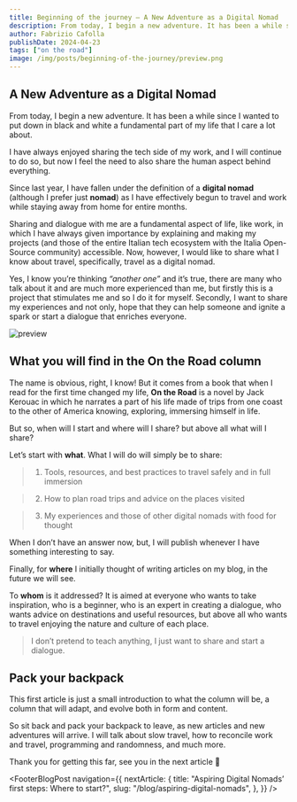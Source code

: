 ```yaml
---
title: Beginning of the journey — A New Adventure as a Digital Nomad
description: From today, I begin a new adventure. It has been a while since I wanted to put down in black and white a fundamental part of my life…
author: Fabrizio Cafolla
publishDate: 2024-04-23
tags: ["on the road"]
image: /img/posts/beginning-of-the-journey/preview.png
---
```



## A New Adventure as a Digital Nomad

From today, I begin a new adventure. It has been a while since I wanted to put down in black and white a fundamental part of my life that I care a lot about.

I have always enjoyed sharing the tech side of my work, and I will continue to do so, but now I feel the need to also share the human aspect behind everything.

Since last year, I have fallen under the definition of a **digital nomad** (although I prefer just **nomad**) as I have effectively begun to travel and work while staying away from home for entire months.

Sharing and dialogue with me are a fundamental aspect of life, like work, in which I have always given importance by explaining and making my projects (and those of the entire Italian tech ecosystem with the Italia Open-Source community) accessible. Now, however, I would like to share what I know about travel, specifically, travel as a digital nomad.

Yes, I know you’re thinking _“another one”_ and it’s true, there are many who talk about it and are much more experienced than me, but firstly this is a project that stimulates me and so I do it for myself. Secondly, I want to share my experiences and not only, hope that they can help someone and ignite a spark or start a dialogue that enriches everyone.

![preview](/img/posts/beginning-of-the-journey/preview.png)

## What you will find in the On the Road column

The name is obvious, right, I know! But it comes from a book that when I read for the first time changed my life, **On the Road** is a novel by Jack Kerouac in which he narrates a part of his life made of trips from one coast to the other of America knowing, exploring, immersing himself in life.

But so, when will I start and where will I share? but above all what will I share?

Let’s start with **what**. What I will do will simply be to share:

> 1. Tools, resources, and best practices to travel safely and in full immersion

> 2. How to plan road trips and advice on the places visited

> 3. My experiences and those of other digital nomads with food for thought

When I don’t have an answer now, but, I will publish whenever I have something interesting to say.

Finally, for **where** I initially thought of writing articles on my blog, in the future we will see.

To **whom** is it addressed? It is aimed at everyone who wants to take inspiration, who is a beginner, who is an expert in creating a dialogue, who wants advice on destinations and useful resources, but above all who wants to travel enjoying the nature and culture of each place.

> I don’t pretend to teach anything, I just want to share and start a dialogue.

## Pack your backpack

This first article is just a small introduction to what the column will be, a column that will adapt, and evolve both in form and content.

So sit back and pack your backpack to leave, as new articles and new adventures will arrive. I will talk about slow travel, how to reconcile work and travel, programming and randomness, and much more.

Thank you for getting this far, see you in the next article 💚

<FooterBlogPost
  navigation={{
    nextArticle: {
      title: "Aspiring Digital Nomads’ first steps: Where to start?",
      slug: "/blog/aspiring-digital-nomads",
    },
  }}
/>
